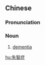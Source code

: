 ==Chinese==
{{zh-forms|type=21}}
{{zh-wp}}

===Pronunciation===
{{zh-pron
|m=shīzhìzhèng
|cat=n
}}

===Noun===
{{zh-noun}}

# {{lb|zh|diseases}} [[dementia]] {{gloss|decline of cognitive function}}

{{zh-cat|Neurology}}

[[hu:失智症]]